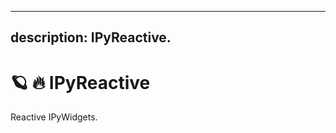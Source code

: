 <!--
  ~ Copyright (c) 2022-2023 Datalayer Inc. All rights reserved.
  ~
  ~ MIT License
-->

---
description: IPyReactive.
---

# 🪐 🔥 IPyReactive

Reactive IPyWidgets.
